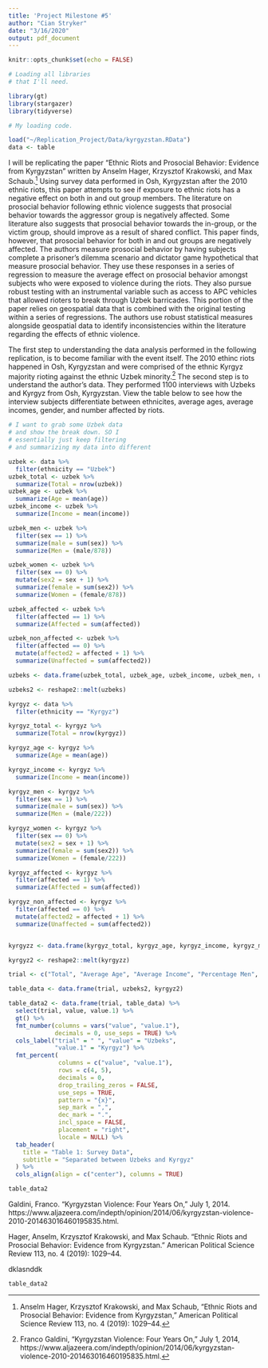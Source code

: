 ```yaml
---
title: 'Project Milestone #5'
author: "Cian Stryker"
date: "3/16/2020"
output: pdf_document
---
```



```r
knitr::opts_chunk$set(echo = FALSE)

# Loading all libraries
# that I'll need. 

library(gt)
library(stargazer)
library(tidyverse)
```

```r

# My loading code. 

load("~/Replication_Project/Data/kyrgyzstan.RData")
data <- table

```


I will be replicating the paper "Ethnic Riots and Prosocial Behavior: Evidence from Kyrgyzstan" written by Anselm Hager, Krzysztof Krakowski, and Max Schaub.[^1] Using survey data performed in Osh, Kyrgyzstan after the 2010 ethnic riots, this paper attempts to see if exposure to ethnic riots has a negative effect on both in and out group members. The literature on prosocial behavior following ethnic violence suggests that prosocial behavior towards the aggressor group is negatively affected. Some literature also suggests that prosocial behavior towards the in-group, or the victim group, should improve as a result of shared conflict. This paper finds, however, that prosocial behavior for both in and out groups are negatively affected.  The authors measure prosocial behavior by having subjects complete a prisoner's dilemma scenario and dictator game hypothetical that measure prosocial behavior. They use these responses in a series of regression to measure the average effect on prosocial behavior amongst subjects who were exposed to violence during the riots. They also pursue robust testing with an instrumental variable such as access to APC vehicles that allowed rioters to break through Uzbek barricades. This portion of the paper relies on geospatial data that is combined with the original testing within a series of regressions. The authors use robust statistical measures alongside geospatial data to identify inconsistencies within the literature regarding the effects of ethnic violence.

[^1]: Anselm Hager, Krzysztof Krakowski, and Max Schaub, “Ethnic Riots and Prosocial Behavior: Evidence from Kyrgyzstan,” American Political Science Review 113, no. 4 (2019): 1029–44.

The first step to understanding the data analysis performed in the following replication, is to become familiar with the event itself. The 2010 ethinc riots happened in Osh, Kyrgyzstan and were comprised of the ethnic Kyrgyz majority rioting against the ethnic Uzbek minority.[^2] The second step is to understand the author's data. They performed 1100 interviews with Uzbeks and Kyrgyz from Osh, Kyrgyzstan. View the table below to see how the interview subjects differentiate between ethnicites, average ages, average incomes, gender, and number affected by riots. 


[^2]: Franco Galdini, “Kyrgyzstan Violence: Four Years On,” July 1, 2014, https://www.aljazeera.com/indepth/opinion/2014/06/kyrgyzstan-violence-2010-201463016460195835.html.

\hfill\break
```r

# I want to grab some Uzbek data
# and show the break down. SO I 
# essentially just keep filtering
# and summarizing my data into different

uzbek <- data %>%
  filter(ethnicity == "Uzbek") 
uzbek_total <- uzbek %>%
  summarize(Total = nrow(uzbek))
uzbek_age <- uzbek %>%
  summarize(Age = mean(age))
uzbek_income <- uzbek %>%
  summarize(Income = mean(income))

uzbek_men <- uzbek %>%
  filter(sex == 1) %>%
  summarize(male = sum(sex)) %>%
  summarize(Men = (male/878))

uzbek_women <- uzbek %>%
  filter(sex == 0) %>%
  mutate(sex2 = sex + 1) %>%
  summarize(female = sum(sex2)) %>%
  summarize(Women = (female/878))

uzbek_affected <- uzbek %>%
  filter(affected == 1) %>%
  summarize(Affected = sum(affected))

uzbek_non_affected <- uzbek %>%
  filter(affected == 0) %>%
  mutate(affected2 = affected + 1) %>%
  summarize(Unaffected = sum(affected2))

uzbeks <- data.frame(uzbek_total, uzbek_age, uzbek_income, uzbek_men, uzbek_women, uzbek_affected, uzbek_non_affected) 

uzbeks2 <- reshape2::melt(uzbeks)

```


```r


kyrgyz <- data %>%
  filter(ethnicity == "Kyrgyz")

kyrgyz_total <- kyrgyz %>%
  summarize(Total = nrow(kyrgyz))

kyrgyz_age <- kyrgyz %>%
  summarize(Age = mean(age))

kyrgyz_income <- kyrgyz %>%
  summarize(Income = mean(income))

kyrgyz_men <- kyrgyz %>%
  filter(sex == 1) %>%
  summarize(male = sum(sex)) %>%
  summarize(Men = (male/222))

kyrgyz_women <- kyrgyz %>%
  filter(sex == 0) %>%
  mutate(sex2 = sex + 1) %>%
  summarize(female = sum(sex2)) %>%
  summarize(Women = (female/222))

kyrgyz_affected <- kyrgyz %>%
  filter(affected == 1) %>%
  summarize(Affected = sum(affected))

kyrgyz_non_affected <- kyrgyz %>%
  filter(affected == 0) %>%
  mutate(affected2 = affected + 1) %>%
  summarize(Unaffected = sum(affected2))


kyrgyzz <- data.frame(kyrgyz_total, kyrgyz_age, kyrgyz_income, kyrgyz_men, kyrgyz_women, kyrgyz_affected, kyrgyz_non_affected)

kyrgyz2 <- reshape2::melt(kyrgyzz)

trial <- c("Total", "Average Age", "Average Income", "Percentage Men", "Percentage Women", "Number Affected", "Number Unaffected")

```

```r

table_data <- data.frame(trial, uzbeks2, kyrgyz2)

table_data2 <- data.frame(trial, table_data) %>%
  select(trial, value, value.1) %>%
  gt() %>%
  fmt_number(columns = vars("value", "value.1"),
             decimals = 0, use_seps = TRUE) %>%
  cols_label("trial" = " ", "value" = "Uzbeks",
             "value.1" = "Kyrgyz") %>%
  fmt_percent(
              columns = c("value", "value.1"),
              rows = c(4, 5),
              decimals = 0,
              drop_trailing_zeros = FALSE,
              use_seps = TRUE,
              pattern = "{x}",
              sep_mark = ",",
              dec_mark = ".",
              incl_space = FALSE,
              placement = "right",
              locale = NULL) %>%
  tab_header(
    title = "Table 1: Survey Data",
    subtitle = "Separated between Uzbeks and Kyrgyz"
  ) %>%
  cols_align(align = c("center"), columns = TRUE)

```

```r

table_data2
```



\pagebreak


\begin{center}
 Bibliography
\end{center}


\begingroup
\setlength{\parindent}{-0.2in}
\setlength{\leftskip}{0.2in}
\setlength{\parskip}{8pt}

Galdini, Franco. “Kyrgyzstan Violence: Four Years On,” July 1, 2014. 
https://www.aljazeera.com/indepth/opinion/2014/06/kyrgyzstan-violence-2010-201463016460195835.html.

Hager, Anselm, Krzysztof Krakowski, and Max Schaub. “Ethnic Riots and Prosocial Behavior: Evidence from Kyrgyzstan.” American Political Science
Review 113, no. 4 (2019): 1029–44.


\endgroup


\pagebreak


\begin{center}
 Appendix
\end{center}


dklasnddk

```r
table_data2
```

